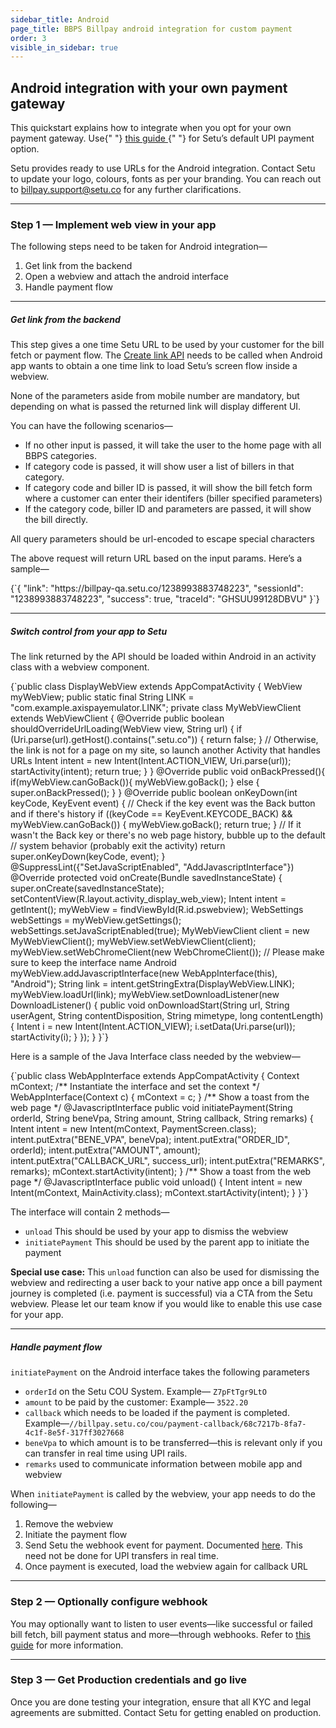 ```yaml
---
sidebar_title: Android
page_title: BBPS Billpay android integration for custom payment
order: 3
visible_in_sidebar: true
---
```


## Android integration with your own payment gateway

<Callout type="tip">
    This quickstart explains how to integrate when you opt for your own payment
    gateway. Use{" "}
    <a href="/payments/billpay/quickstart/android" target="_blank">
        this guide
    </a>{" "}
    for Setu’s default UPI payment option.
</Callout>

<br />

Setu provides ready to use URLs for the Android integration. Contact Setu to update your logo, colours, fonts as per your branding. You can reach out to <a href="">billpay.support@setu.co</a> for any further clarifications.

<hr class="primary" />

### Step 1 — Implement web view in your app

The following steps need to be taken for Android integration—

1. Get link from the backend
2. Open a webview and attach the android interface
3. Handle payment flow

<hr class="tertiary" />

##### Get link from the backend

This step gives a one time Setu URL to be used by your customer for the bill fetch or payment flow. The <a href="/payments/billpay/api-reference/white-label#/category~Link_Generation/operation~EtherealLinkRequest" target="_blank">Create link API</a> needs to be called when Android app wants to obtain a one time link to load Setu’s screen flow inside a webview.

<Callout type="tip">
    None of the parameters aside from mobile number are mandatory, but depending
    on what is passed the returned link will display different UI.
</Callout>

<br />

You can have the following scenarios—

-   If no other input is passed, it will take the user to the home page with all BBPS categories.
-   If category code is passed, it will show user a list of billers in that category.
-   If category code and biller ID is passed, it will show the bill fetch form where a customer can enter their identifers (biller specified parameters)
-   If the category code, biller ID and parameters are passed, it will show the bill directly.

<Callout type="warning">
    All query parameters should be url-encoded to escape special characters
</Callout>

<br />

The above request will return URL based on the input params. Here’s a sample—

<CodeBlockWithCopy language="json">
    {`{
  "link": "https://billpay-qa.setu.co/1238993883748223",
  "sessionId": "1238993883748223",
  "success": true,
  "traceId": "GHSUU99128DBVU"
}`}
</CodeBlockWithCopy>

<hr class="tertiary" />

##### Switch control from your app to Setu

The link returned by the API should be loaded within Android in an activity class with a webview component.

<CodeBlockWithCopy language="java">
    {`public class DisplayWebView extends AppCompatActivity {
    WebView myWebView;
    public static final String LINK = "com.example.axispayemulator.LINK";
    private class MyWebViewClient extends WebViewClient {
        @Override
        public boolean shouldOverrideUrlLoading(WebView view, String url) {
            if (Uri.parse(url).getHost().contains(".setu.co")) {
                return false;
            }
            // Otherwise, the link is not for a page on my site, so launch another Activity that handles URLs
            Intent intent = new Intent(Intent.ACTION_VIEW, Uri.parse(url));
            startActivity(intent);
            return true;
        }
    }
    @Override
    public void onBackPressed(){
        if(myWebView.canGoBack()){
            myWebView.goBack();
        } else {
            super.onBackPressed();
        }
    }
    @Override
    public boolean onKeyDown(int keyCode, KeyEvent event) {
        // Check if the key event was the Back button and if there's history
        if ((keyCode == KeyEvent.KEYCODE_BACK) && myWebView.canGoBack()) {
            myWebView.goBack();
            return true;
        }
        // If it wasn't the Back key or there's no web page history, bubble up to the default
        // system behavior (probably exit the activity)
        return super.onKeyDown(keyCode, event);
    }
    @SuppressLint({"SetJavaScriptEnabled", "AddJavascriptInterface"})
    @Override
    protected void onCreate(Bundle savedInstanceState) {
        super.onCreate(savedInstanceState);
        setContentView(R.layout.activity_display_web_view);
        Intent intent = getIntent();
        myWebView = findViewById(R.id.pswebview);
        WebSettings webSettings = myWebView.getSettings();
        webSettings.setJavaScriptEnabled(true);
        MyWebViewClient client = new MyWebViewClient();
        myWebView.setWebViewClient(client);
        myWebView.setWebChromeClient(new WebChromeClient());
        // Please make sure to keep the interface name Android
        myWebView.addJavascriptInterface(new WebAppInterface(this), "Android");
        String link = intent.getStringExtra(DisplayWebView.LINK);
        myWebView.loadUrl(link);
        myWebView.setDownloadListener(new DownloadListener() {
            public void onDownloadStart(String url, String userAgent,
                                        String contentDisposition, String mimetype,
                                        long contentLength) {
                Intent i = new Intent(Intent.ACTION_VIEW);
                i.setData(Uri.parse(url));
                startActivity(i);
            }
        });
    }
}`}
</CodeBlockWithCopy>

Here is a sample of the Java Interface class needed by the webview—

<CodeBlockWithCopy language="java">
    {`public class WebAppInterface extends AppCompatActivity {
    Context mContext;
    /** Instantiate the interface and set the context */
    WebAppInterface(Context c) {
        mContext = c;
    }
    /** Show a toast from the web page */
    @JavascriptInterface
    public void initiatePayment(String orderId, String beneVpa, String amount, String callback, String remarks) {
        Intent intent = new Intent(mContext, PaymentScreen.class);
        intent.putExtra("BENE_VPA", beneVpa);
        intent.putExtra("ORDER_ID", orderId);
        intent.putExtra("AMOUNT", amount);
        intent.putExtra("CALLBACK_URL", success_url);
        intent.putExtra("REMARKS", remarks);
        mContext.startActivity(intent);
    }
    /** Show a toast from the web page */
    @JavascriptInterface
    public void unload() {
        Intent intent = new Intent(mContext, MainActivity.class);
        mContext.startActivity(intent);
    }
}`}
</CodeBlockWithCopy>

The interface will contain 2 methods—

-   `unload` This should be used by your app to dismiss the webview
-   `initiatePayment` This should be used by the parent app to initiate the payment

<Callout type="tip">
    <b>Special use case:</b> This <code>unload</code> function can also be used for dismissing the webview and redirecting a user back to your native app once a bill payment journey is completed (i.e. payment is successful) via a CTA from the Setu webview. Please let our team know if you would like to enable this use case for your app.
</Callout>

<hr class="tertiary" />

##### Handle payment flow

`initiatePayment` on the Android interface takes the following parameters

-   `orderId` on the Setu COU System. Example— `Z7pFtTgr9LtO`
-   `amount` to be paid by the customer: Example— `3522.20`
-   `callback` which needs to be loaded if the payment is completed. Example—`//billpay.setu.co/cou/payment-callback/68c7217b-8fa7-4c1f-8e5f-317ff3027668`
-   `beneVpa` to which amount is to be transferred—this is relevant only if you can transfer in real time using UPI rails.
-   `remarks` used to communicate information between mobile app and webview

When `initiatePayment` is called by the webview, your app needs to do the following—

1. Remove the webview
2. Initiate the payment flow
3. Send Setu the webhook event for payment. Documented <a href="/payments/billpay/custom-payment/apis" target="_blank">here</a>. This need not be done for UPI transfers in real time.
4. Once payment is executed, load the webview again for callback URL

<hr class="primary" />

### Step 2 — Optionally configure webhook

You may optionally want to listen to user events—like successful or failed bill fetch, bill payment status and more—through webhooks. Refer to <a href="/payments/billpay/user-events" target="_blank">this guide</a> for more information.

<hr class="primary" />

### Step 3 — Get Production credentials and go live

Once you are done testing your integration, ensure that all KYC and legal agreements are submitted. Contact Setu for getting enabled on production.

<WasPageHelpful />
